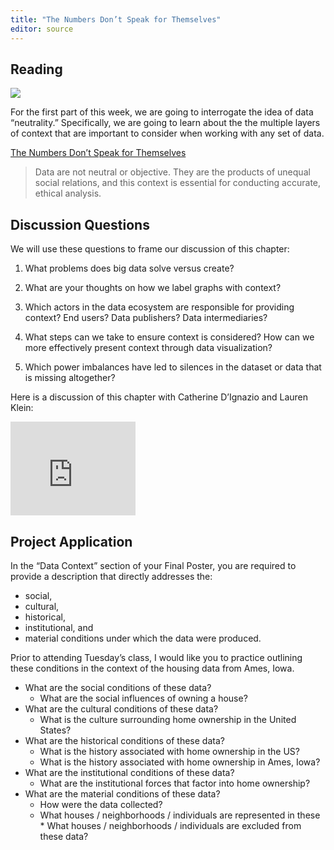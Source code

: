 ```yaml
---
title: "The Numbers Don’t Speak for Themselves"
editor: source
---
```


## Reading 

::: {.column-margin}
[![](images/data-feminism.jpeg)](https://data-feminism.mitpress.mit.edu/pub/czq9dfs5/release/3)
:::

For the first part of this week, we are going to 
interrogate the idea of data "neutrality." Specifically, we are going to learn about the
the multiple layers of context that are important to consider when working with any set of data. 

[The Numbers Don’t Speak for Themselves](https://data-feminism.mitpress.mit.edu/pub/czq9dfs5/release/3)

> Data are not neutral or objective. They are the products of unequal social relations, and this context is essential for conducting accurate, ethical analysis.

## Discussion Questions 

We will use these questions to frame our discussion of this chapter: 

1. What problems does big data solve versus create?

2. What are your thoughts on how we label graphs with context?

3. Which actors in the data ecosystem are responsible for providing context? End users? Data publishers? Data intermediaries?

4. What steps can we take to ensure context is considered? How can we more effectively present context through data visualization?

5. Which power imbalances have led to silences in the dataset or data that is missing altogether?

<!-- Library of missing data: -->
<!-- https://mimionuoha.com/the-library-of-missing-datasets -->

::: {.column-margin}
Here is a discussion of this chapter with Catherine D'Ignazio and Lauren Klein:

<iframe width="200" height="150" src="https://www.youtube.com/embed/eaoVeEIIpQc?si=dSLz3uRL0M0m-ubV" title="YouTube video player" frameborder="0" allow="accelerometer; autoplay; clipboard-write; encrypted-media; gyroscope; picture-in-picture; web-share" referrerpolicy="strict-origin-when-cross-origin" allowfullscreen></iframe>
:::

## Project Application

In the "Data Context" section of your Final Poster, you are required to
provide a description that directly addresses the: 

- social,
- cultural,
- historical,
- institutional, and 
- material conditions under which the data were produced. 

Prior to attending Tuesday's class, I would like you to practice 
outlining these conditions in the context of the housing data from 
Ames, Iowa. 

- What are the social conditions of these data?
  * What are the social influences of owning a house? 

- What are the cultural conditions of these data?
  * What is the culture surrounding home ownership in the United States?
  
- What are the historical conditions of these data?
  * What is the history associated with home ownership in the US?
  * What is the history associated with home ownership in Ames, Iowa?
  
- What are the institutional conditions of these data?
  * What are the institutional forces that factor into home ownership?

- What are the material conditions of these data?
  * How were the data collected?
  * What houses / neighborhoods / individuals are represented in these     * What houses / neighborhoods / individuals are excluded from these 
  data?

